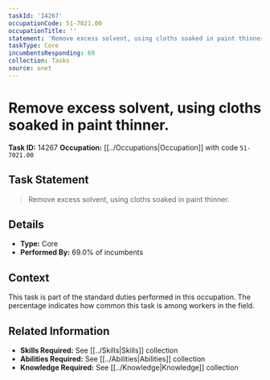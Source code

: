 ```yaml
---
taskId: '14267'
occupationCode: 51-7021.00
occupationTitle: ''
statement: 'Remove excess solvent, using cloths soaked in paint thinner.'
taskType: Core
incumbentsResponding: 69
collection: Tasks
source: onet
---
```

# Remove excess solvent, using cloths soaked in paint thinner.

**Task ID:** 14267
**Occupation:** [[../Occupations|Occupation]] with code `51-7021.00`

## Task Statement

> Remove excess solvent, using cloths soaked in paint thinner.

## Details

- **Type:** Core
- **Performed By:** 69.0% of incumbents

## Context

This task is part of the standard duties performed in this occupation. The percentage indicates how common this task is among workers in the field.

## Related Information

- **Skills Required:** See [[../Skills|Skills]] collection
- **Abilities Required:** See [[../Abilities|Abilities]] collection
- **Knowledge Required:** See [[../Knowledge|Knowledge]] collection
